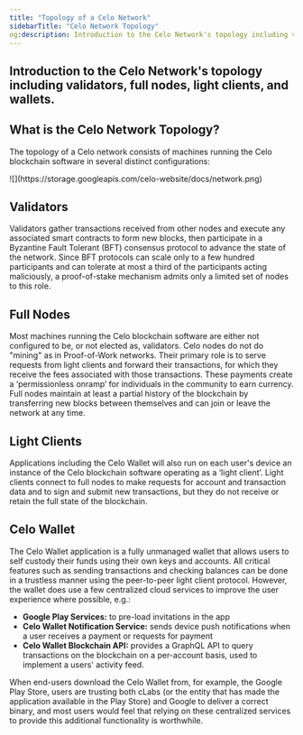 ```yaml
---
title: "Topology of a Celo Network"
sidebarTitle: "Celo Network Topology"
og:description: Introduction to the Celo Network's topology including validators, full nodes, light clients, and wallets.
---
```


Introduction to the Celo Network's topology including validators, full nodes, light clients, and wallets.
---

## What is the Celo Network Topology?

The topology of a Celo network consists of machines running the Celo blockchain software in several distinct configurations:

<Frame>
![](https://storage.googleapis.com/celo-website/docs/network.png)
</Frame>

## Validators

Validators gather transactions received from other nodes and execute any associated smart contracts to form new blocks, then participate in a Byzantine Fault Tolerant (BFT) consensus protocol to advance the state of the network. Since BFT protocols can scale only to a few hundred participants and can tolerate at most a third of the participants acting maliciously, a proof-of-stake mechanism admits only a limited set of nodes to this role.

## Full Nodes

Most machines running the Celo blockchain software are either not configured to be, or not elected as, validators. Celo nodes do not do "mining" as in Proof-of-Work networks. Their primary role is to serve requests from light clients and forward their transactions, for which they receive the fees associated with those transactions. These payments create a ‘permissionless onramp’ for individuals in the community to earn currency. Full nodes maintain at least a partial history of the blockchain by transferring new blocks between themselves and can join or leave the network at any time.

## Light Clients

Applications including the Celo Wallet will also run on each user's device an instance of the Celo blockchain software operating as a ‘light client’. Light clients connect to full nodes to make requests for account and transaction data and to sign and submit new transactions, but they do not receive or retain the full state of the blockchain.

## Celo Wallet

The Celo Wallet application is a fully unmanaged wallet that allows users to self custody their funds using their own keys and accounts. All critical features such as sending transactions and checking balances can be done in a trustless manner using the peer-to-peer light client protocol. However, the wallet does use a few centralized cloud services to improve the user experience where possible, e.g.:

- **Google Play Services:** to pre-load invitations in the app
- **Celo Wallet Notification Service:** sends device push notifications when a user receives a payment or requests for payment
- **Celo Wallet Blockchain API:** provides a GraphQL API to query transactions on the blockchain on a per-account basis, used to implement a users' activity feed.

When end-users download the Celo Wallet from, for example, the Google Play Store, users are trusting both cLabs (or the entity that has made the application available in the Play Store) and Google to deliver a correct binary, and most users would feel that relying on these centralized services to provide this additional functionality is worthwhile.